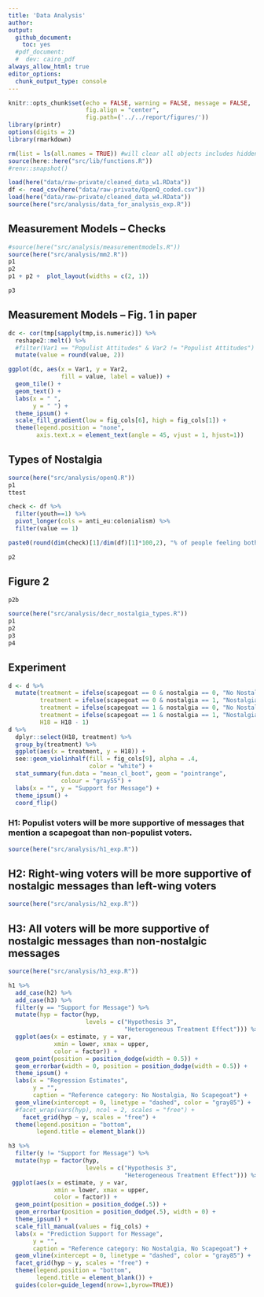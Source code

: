 ```yaml
---
title: 'Data Analysis'
author: 
output: 
  github_document:
    toc: yes
  #pdf_document:
  #  dev: cairo_pdf
always_allow_html: true
editor_options: 
  chunk_output_type: console
---
```


```r
knitr::opts_chunk$set(echo = FALSE, warning = FALSE, message = FALSE,
                      fig.align = "center",
                      fig.path=('../../report/figures/'))
library(printr)
options(digits = 2)
library(rmarkdown)
```

```r
rm(list = ls(all.names = TRUE)) #will clear all objects includes hidden objects.
source(here::here("src/lib/functions.R"))
#renv::snapshot()
```

```r
load(here("data/raw-private/cleaned_data_w1.RData"))
df <- read_csv(here("data/raw-private/OpenQ_coded.csv"))
load(here("data/raw-private/cleaned_data_w4.RData"))
source(here("src/analysis/data_for_analysis_exp.R"))
```

## Measurement Models -- Checks
```r
#source(here("src/analysis/measurementmodels.R"))
source(here("src/analysis/mm2.R"))
p1
p2
p1 + p2 +  plot_layout(widths = c(2, 1))
```

```r
p3
```

## Measurement Models -- Fig. 1 in paper
```r
dc <- cor(tmp[sapply(tmp,is.numeric)]) %>% 
  reshape2::melt() %>% 
  #filter(Var1 == "Populist Attitudes" & Var2 != "Populist Attitudes") %>% 
  mutate(value = round(value, 2)) 

ggplot(dc, aes(x = Var1, y = Var2, 
               fill = value, label = value)) +
  geom_tile() +
  geom_text() +
  labs(x = " ",
       y = " ") +
  theme_ipsum() +
  scale_fill_gradient(low = fig_cols[6], high = fig_cols[1]) +
  theme(legend.position = "none",
        axis.text.x = element_text(angle = 45, vjust = 1, hjust=1))
```

## Types of Nostalgia
```r
source(here("src/analysis/openQ.R"))
p1
ttest

check <- df %>% 
  filter(youth==1) %>% 
  pivot_longer(cols = anti_eu:colonialism) %>% 
  filter(value == 1)

paste0(round(dim(check)[1]/dim(df)[1]*100,2), "% of people feeling both individually and collectively nostalgic")
```

```r
p2
```

## Figure 2
```r
p2b
```

```r
source(here("src/analysis/decr_nostalgia_types.R"))
p1
p2
p3
p4
```

## Experiment 

```r
d <- d %>% 
  mutate(treatment = ifelse(scapegoat == 0 & nostalgia == 0, "No Nostalgia, No Scapegoat", NA),
         treatment = ifelse(scapegoat == 0 & nostalgia == 1, "Nostalgia, No Scapegoat", treatment),
         treatment = ifelse(scapegoat == 1 & nostalgia == 0, "No Nostalgia, Scapegoat", treatment),
         treatment = ifelse(scapegoat == 1 & nostalgia == 1, "Nostalgia, Scapegoat", treatment),
         H18 = H18 - 1)
d %>% 
  dplyr::select(H18, treatment) %>% 
  group_by(treatment) %>% 
  ggplot(aes(x = treatment, y = H18)) +
  see::geom_violinhalf(fill = fig_cols[9], alpha = .4,
                       color = "white") +
  stat_summary(fun.data = "mean_cl_boot", geom = "pointrange",
               colour = "gray55") +
  labs(x = "", y = "Support for Message") +
  theme_ipsum() +
  coord_flip()
```

### H1: Populist voters will be more supportive of messages that mention a scapegoat than non-populist voters.

```r
source(here("src/analysis/h1_exp.R"))
```


## H2: Right-wing voters will be more supportive of nostalgic messages than left-wing voters

```r
source(here("src/analysis/h2_exp.R"))
```

## H3: All voters will be more supportive of nostalgic messages than non-nostalgic messages

```r
source(here("src/analysis/h3_exp.R"))
```

```r
h1 %>% 
  add_case(h2) %>% 
  add_case(h3) %>% 
  filter(y == "Support for Message") %>% 
  mutate(hyp = factor(hyp,
                      levels = c("Hypothesis 3",
                                 "Heterogeneous Treatment Effect"))) %>% 
  ggplot(aes(x = estimate, y = var,
             xmin = lower, xmax = upper,
             color = factor)) +
  geom_point(position = position_dodge(width = 0.5)) + 
  geom_errorbar(width = 0, position = position_dodge(width = 0.5)) +
  theme_ipsum() +
  labs(x = "Regression Estimates",
       y = "",
       caption = "Reference category: No Nostalgia, No Scapegoat") +
  geom_vline(xintercept = 0, linetype = "dashed", color = "gray85") +
  #facet_wrap(vars(hyp), ncol = 2, scales = "free") +
    facet_grid(hyp ~ y, scales = "free") +
  theme(legend.position = "bottom",
        legend.title = element_blank())
```

```r
h3 %>% 
  filter(y != "Support for Message") %>% 
  mutate(hyp = factor(hyp,
                      levels = c("Hypothesis 3",
                                 "Heterogeneous Treatment Effect"))) %>% 
 ggplot(aes(x = estimate, y = var,
             xmin = lower, xmax = upper,
             color = factor)) +
  geom_point(position = position_dodge(.5)) +
  geom_errorbar(position = position_dodge(.5), width = 0) +
  theme_ipsum() +
  scale_fill_manual(values = fig_cols) +
  labs(x = "Prediction Support for Message",
       y = "",
       caption = "Reference category: No Nostalgia, No Scapegoat") +
  geom_vline(xintercept = 0, linetype = "dashed", color = "gray85") +
  facet_grid(hyp ~ y, scales = "free") +
  theme(legend.position = "bottom",
        legend.title = element_blank()) +
  guides(color=guide_legend(nrow=1,byrow=TRUE))
```